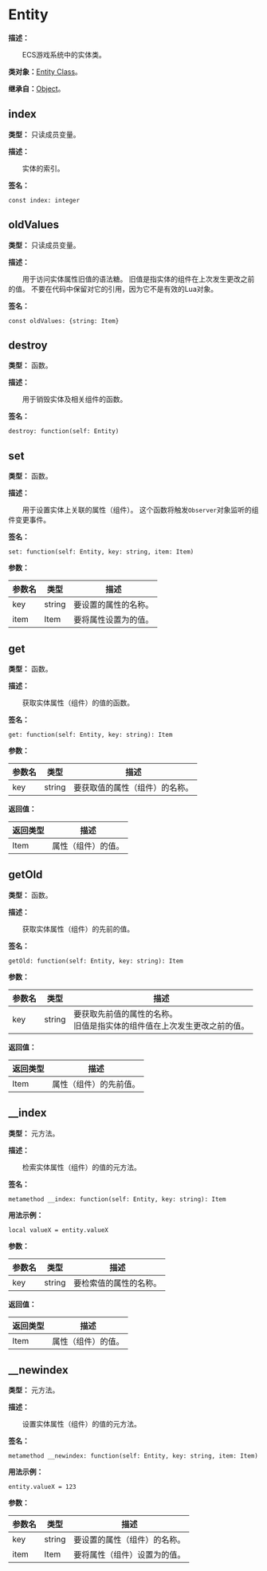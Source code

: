 
# Entity

**描述：**

&emsp;&emsp;ECS游戏系统中的实体类。

**类对象：**[Entity Class](/docs/api/Class%20Object/Entity)。

**继承自：**[Object](/docs/api/Class/Object)。

## index

**类型：** 只读成员变量。

**描述：**

&emsp;&emsp;实体的索引。

**签名：**
```tl
const index: integer
```

## oldValues

**类型：** 只读成员变量。

**描述：**

&emsp;&emsp;用于访问实体属性旧值的语法糖。
旧值是指实体的组件在上次发生更改之前的值。
不要在代码中保留对它的引用，因为它不是有效的Lua对象。

**签名：**
```tl
const oldValues: {string: Item}
```

## destroy

**类型：** 函数。

**描述：**

&emsp;&emsp;用于销毁实体及相关组件的函数。

**签名：**
```tl
destroy: function(self: Entity)
```

## set

**类型：** 函数。

**描述：**

&emsp;&emsp;用于设置实体上关联的属性（组件）。
这个函数将触发`Observer`对象监听的组件变更事件。

**签名：**
```tl
set: function(self: Entity, key: string, item: Item)
```

**参数：**

| 参数名 | 类型 | 描述 |
| --- | --- | --- |
| key | string | 要设置的属性的名称。 |
| item | Item | 要将属性设置为的值。 |

## get

**类型：** 函数。

**描述：**

&emsp;&emsp;获取实体属性（组件）的值的函数。

**签名：**
```tl
get: function(self: Entity, key: string): Item
```

**参数：**

| 参数名 | 类型 | 描述 |
| --- | --- | --- |
| key | string | 要获取值的属性（组件）的名称。 |

**返回值：**

| 返回类型 | 描述 |
| --- | --- |
| Item | 属性（组件）的值。 |

## getOld

**类型：** 函数。

**描述：**

&emsp;&emsp;获取实体属性（组件）的先前的值。

**签名：**
```tl
getOld: function(self: Entity, key: string): Item
```

**参数：**

| 参数名 | 类型 | 描述 |
| --- | --- | --- |
| key | string | 要获取先前值的属性的名称。<br/>旧值是指实体的组件值在上次发生更改之前的值。 |

**返回值：**

| 返回类型 | 描述 |
| --- | --- |
| Item | 属性（组件）的先前值。 |

## __index

**类型：** 元方法。

**描述：**

&emsp;&emsp;检索实体属性（组件）的值的元方法。

**签名：**
```tl
metamethod __index: function(self: Entity, key: string): Item
```

**用法示例：**
```tl
local valueX = entity.valueX
```

**参数：**

| 参数名 | 类型 | 描述 |
| --- | --- | --- |
| key | string | 要检索值的属性的名称。 |

**返回值：**

| 返回类型 | 描述 |
| --- | --- |
| Item | 属性（组件）的值。 |

## __newindex

**类型：** 元方法。

**描述：**

&emsp;&emsp;设置实体属性（组件）的值的元方法。

**签名：**
```tl
metamethod __newindex: function(self: Entity, key: string, item: Item)
```

**用法示例：**
```tl
entity.valueX = 123
```

**参数：**

| 参数名 | 类型 | 描述 |
| --- | --- | --- |
| key | string | 要设置的属性（组件）的名称。 |
| item | Item | 要将属性（组件）设置为的值。 |